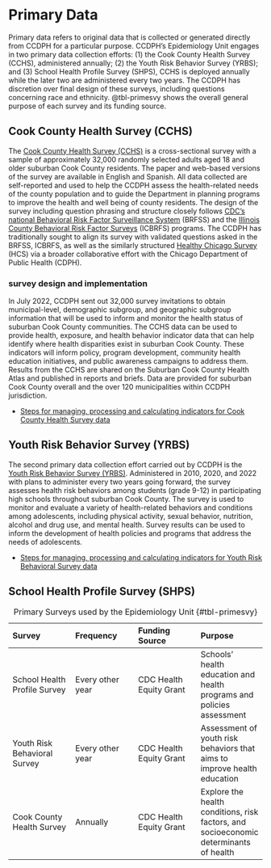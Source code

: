 # Primary Data {.unnumbered}

Primary data refers to original data that is collected or generated directly from CCDPH for a particular purpose. CCDPH's Epidemiology Unit engages in two primary data collection efforts: (1) the Cook County Health Survey (CCHS), administered annually; (2) the Youth Risk Behavior Survey (YRBS); and (3) School Health Profile Survey (SHPS), CCHS is deployed annually while the later two are administered every two years. The CCDPH has discretion over final design of these surveys, including questions concerning race and ethnicity. @tbl-primesvy shows the overall general purpose of each survey and its funding source.

## Cook County Health Survey (CCHS)

The [Cook County Health Survey (CCHS)](https://cookcountypublichealth.org/health-survey/) is a cross-sectional survey with a sample of approximately 32,000 randomly selected adults aged 18 and older suburban Cook County residents. The paper and web-based versions of the survey are available in English and Spanish. All data collected are self-reported and used to help the CCDPH assess the health-related needs of the county population and to guide the Department in planning programs to improve the health and well being of county residents. The design of the survey including question phrasing and structure closely follows [CDC's national Behavioral Risk Factor Surveillance System](https://www.cdc.gov/brfss/data_documentation/index.htm) (BRFSS) and the [Illinois County Behavioral Risk Factor Surveys](http://www.idph.state.il.us/brfss/countydata.asp?selTopicCounty=R6Overview&areaCounty=Cook_90.1&show=freq&yrCounty=6&form=county&yr=&area=&selTopic=) (ICBRFS) programs. The CCDPH has traditionally sought to align its survey with validated questions asked in the BRFSS, ICBRFS, as well as the similarly structured [Healthy Chicago Survey](https://www.chicago.gov/city/en/depts/cdph/supp_info/healthy-communities/healthy-chicago-survey.html) (HCS) via a broader collaborative effort with the Chicago Department of Public Health (CDPH).

### survey design and implementation

In July 2022, CCDPH sent out 32,000 survey invitations to obtain municipal-level, demographic subgroup, and geographic subgroup information that will be used to inform and monitor the health status of suburban Cook County communities. The CCHS data can be used to provide health, exposure, and health behavior indicator data that can help identify where health disparities exist in suburban Cook County. These indicators will inform policy, program development, community health education initiatives, and public awareness campaigns to address them. Results from the CCHS are shared on the Suburban Cook County Health Atlas and published in reports and briefs. Data are provided for suburban Cook County overall and the over 120 municipalities within CCDPH jurisdiction.

* [Steps for managing, processing and calculating indicators for Cook County Health Survey data](https://justenvirons.org/epihandbook/in_depth/cchs_data_processing.html)

## Youth Risk Behavior Survey (YRBS)

The second primary data collection effort carried out by CCDPH is the [Youth Risk Behavior Survey (YRBS)](https://cookcountypublichealth.org/epidemiology-data-reports/yrbs-youth-risk-behavioral-survey/). Administered in 2010, 2020, and 2022 with plans to administer every two years going forward, the survey assesses health risk behaviors among students (grade 9-12) in participating high schools throughout suburban Cook County. The survey is used to monitor and evaluate a variety of health-related behaviors and conditions among adolescents, including physical activity, sexual behavior, nutrition, alcohol and drug use, and mental health. Survey results can be used to inform the development of health policies and programs that address the needs of adolescents.

* [Steps for managing, processing and calculating indicators for Youth Risk Behavioral Survey data](https://justenvirons.org/epihandbook/in_depth/process_yrbs_data.html)

## School Health Profile Survey (SHPS)

|Survey|Frequency|Funding Source|Purpose|
|:-|:-|:-|:-|
|School Health Profile Survey|Every other year|CDC Health Equity Grant|Schools' health education and health programs and policies assessment|
|Youth Risk Behavioral Survey|Every other year|CDC Health Equity Grant|Assessment of youth risk behaviors that aims to improve health education|
|Cook County Health Survey|Annually|CDC Health Equity Grant|Explore the health conditions, risk factors, and socioeconomic determinants of health|

: Primary Surveys used by the Epidemiology Unit {#tbl-primesvy}
